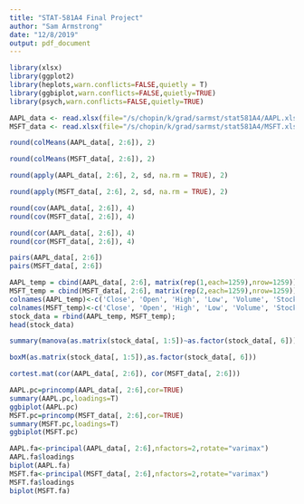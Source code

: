 ```yaml
---
title: "STAT-581A4 Final Project"
author: "Sam Armstrong"
date: "12/8/2019"
output: pdf_document
---
```


```r
library(xlsx)
library(ggplot2)
library(heplots,warn.conflicts=FALSE,quietly = T)
library(ggbiplot,warn.conflicts=FALSE,quietly=TRUE)
library(psych,warn.conflicts=FALSE,quietly=TRUE)
```

```r
AAPL_data <- read.xlsx(file="/s/chopin/k/grad/sarmst/stat581A4/AAPL.xlsx", 1)
MSFT_data <- read.xlsx(file="/s/chopin/k/grad/sarmst/stat581A4/MSFT.xlsx", 1)
```

```r
round(colMeans(AAPL_data[, 2:6]), 2)
```

```r
round(colMeans(MSFT_data[, 2:6]), 2)
```

```r
round(apply(AAPL_data[, 2:6], 2, sd, na.rm = TRUE), 2)
```
```r
round(apply(MSFT_data[, 2:6], 2, sd, na.rm = TRUE), 2)
```

```r
round(cov(AAPL_data[, 2:6]), 4)
round(cov(MSFT_data[, 2:6]), 4)
```

```r
round(cor(AAPL_data[, 2:6]), 4)
round(cor(MSFT_data[, 2:6]), 4)
```
```r
pairs(AAPL_data[, 2:6])
pairs(MSFT_data[, 2:6])
```

```r
AAPL_temp = cbind(AAPL_data[, 2:6], matrix(rep(1,each=1259),nrow=1259))
MSFT_temp = cbind(MSFT_data[, 2:6], matrix(rep(2,each=1259),nrow=1259))
colnames(AAPL_temp)<-c('Close', 'Open', 'High', 'Low', 'Volume', 'Stock')
colnames(MSFT_temp)<-c('Close', 'Open', 'High', 'Low', 'Volume', 'Stock')
stock_data = rbind(AAPL_temp, MSFT_temp);
head(stock_data)
```
```r
summary(manova(as.matrix(stock_data[, 1:5])~as.factor(stock_data[, 6])),test="Wilks")
```

```r
boxM(as.matrix(stock_data[, 1:5]),as.factor(stock_data[, 6]))
```

```r
cortest.mat(cor(AAPL_data[, 2:6]), cor(MSFT_data[, 2:6])) 
```



```r
AAPL.pc=princomp(AAPL_data[, 2:6],cor=TRUE)
summary(AAPL.pc,loadings=T)
ggbiplot(AAPL.pc)
MSFT.pc=princomp(MSFT_data[, 2:6],cor=TRUE)
summary(MSFT.pc,loadings=T)
ggbiplot(MSFT.pc)
```

```r
AAPL.fa<-principal(AAPL_data[, 2:6],nfactors=2,rotate="varimax")
AAPL.fa$loadings
biplot(AAPL.fa)
MSFT.fa<-principal(MSFT_data[, 2:6],nfactors=2,rotate="varimax")
MSFT.fa$loadings
biplot(MSFT.fa)
```